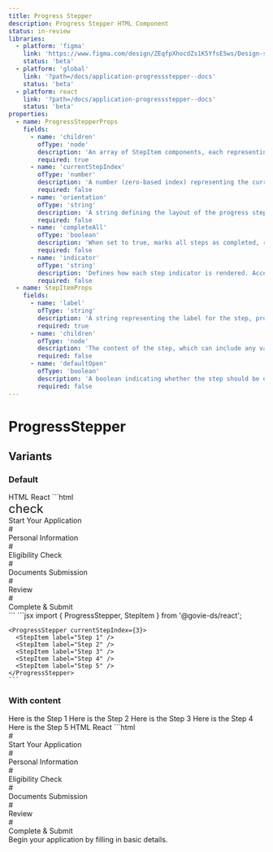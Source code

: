 ```yaml
---
title: Progress Stepper
description: Progress Stepper HTML Component
status: in-review
libraries:
  - platform: 'figma'
    link: 'https://www.figma.com/design/ZEqfpXhocdZs1K5YfsE5ws/Design-system?node-id=4429-6239'
    status: 'beta'
  - platform: 'global'
    link: '?path=/docs/application-progressstepper--docs'
    status: 'beta'
  - platform: react
    link: '?path=/docs/application-progressstepper--docs'
    status: 'beta'
properties:
  - name: ProgressStepperProps
    fields:
      - name: 'children'
        ofType: 'node'
        description: 'An array of StepItem components, each representing an individual step.'
        required: true
      - name: 'currentStepIndex'
        ofType: 'number'
        description: 'A number (zero-based index) representing the current active step. Defaults to 0.'
        required: false
      - name: 'orientation'
        ofType: 'string'
        description: 'A string defining the layout of the progress stepper, either horizontal or vertical. The default is horizontal.'
        required: false
      - name: 'completeAll'
        ofType: 'boolean'
        description: 'When set to true, marks all steps as completed, regardless of the current step.'
        required: false
      - name: 'indicator'
        ofType: 'string'
        description: 'Defines how each step indicator is rendered. Accepts number or hashtag.'
        required: false
  - name: StepItemProps
    fields:
      - name: 'label'
        ofType: 'string'
        description: 'A string representing the label for the step, providing context for the user on what this step is about.'
        required: true
      - name: 'children'
        ofType: 'node'
        description: 'The content of the step, which can include any valid React node (e.g., forms, string, etc.).'
        required: false
      - name: 'defaultOpen'
        ofType: 'boolean'
        description: 'A boolean indicating whether the step should be open by default.'
        required: false
---
```


# ProgressStepper

## Variants

### Default

<ComponentContainer>
  <ProgressStepper currentStepIndex={3}>
    <StepItem label="Step 1" />
    <StepItem label="Step 2" />
    <StepItem label="Step 3" />
    <StepItem label="Step 4" />
    <StepItem label="Step 5" />
  </ProgressStepper>
</ComponentContainer>

<Tabs id="tab1">
  <TabList>
    <TabItem value="tab11" checked>HTML</TabItem>
    <TabItem value="tab12">React</TabItem>
  </TabList>
  <TabPanel value="tab11">
    ```html
    <div data-testid="progress-stepper" class="gi-progress-stepper" data-orientation="horizontal" role="list" aria-live="polite">
      <div class="gi-w-full">
          <div class="gi-relative">
            <div class="gi-progress-stepper-step-container" data-orientation="horizontal" data-current="false" data-completed="true" data-next="false" data-indicator="hashtag" role="listitem" aria-labelledby="step-label-1">
                <div class="gi-progress-stepper-step"><span data-testid="govie-icon" role="presentation" class="gi-block material-symbols-outlined" style="font-size: 24px;">check</span></div>
                <div class="gi-progress-stepper-step-label" data-orientation="horizontal" id="step-label-1">Start Your Application</div>
            </div>
            <div data-orientation="horizontal" data-next="false" data-completed="true" data-current="false" class="gi-progress-stepper-step-connector" aria-hidden="true"><span></span></div>
          </div>
      </div>
      <div class="gi-w-full">
          <div class="gi-relative">
            <div class="gi-progress-stepper-step-container" data-orientation="horizontal" data-current="true" data-completed="false" data-next="false" data-indicator="hashtag" role="listitem" aria-labelledby="step-label-2">
                <div class="gi-progress-stepper-step">#</div>
                <div class="gi-progress-stepper-step-label" data-orientation="horizontal" id="step-label-2">Personal Information</div>
            </div>
            <div data-orientation="horizontal" data-next="false" data-completed="false" data-current="true" class="gi-progress-stepper-step-connector" aria-hidden="true"><span></span><span></span></div>
          </div>
      </div>
      <div class="gi-w-full">
          <div class="gi-relative">
            <div class="gi-progress-stepper-step-container" data-orientation="horizontal" data-current="false" data-completed="false" data-next="true" data-indicator="hashtag" role="listitem" aria-labelledby="step-label-3">
                <div class="gi-progress-stepper-step">#</div>
                <div class="gi-progress-stepper-step-label" data-orientation="horizontal" id="step-label-3">Eligibility Check</div>
            </div>
            <div data-orientation="horizontal" data-next="true" data-completed="false" data-current="false" class="gi-progress-stepper-step-connector" aria-hidden="true"><span></span></div>
          </div>
      </div>
      <div class="gi-w-full">
          <div class="gi-relative">
            <div class="gi-progress-stepper-step-container" data-orientation="horizontal" data-current="false" data-completed="false" data-next="true" data-indicator="hashtag" role="listitem" aria-labelledby="step-label-4">
                <div class="gi-progress-stepper-step">#</div>
                <div class="gi-progress-stepper-step-label" data-orientation="horizontal" id="step-label-4">Documents Submission</div>
            </div>
            <div data-orientation="horizontal" data-next="true" data-completed="false" data-current="false" class="gi-progress-stepper-step-connector" aria-hidden="true"><span></span></div>
          </div>
      </div>
      <div class="gi-w-full">
          <div class="gi-relative">
            <div class="gi-progress-stepper-step-container" data-orientation="horizontal" data-current="false" data-completed="false" data-next="true" data-indicator="hashtag" role="listitem" aria-labelledby="step-label-5">
                <div class="gi-progress-stepper-step">#</div>
                <div class="gi-progress-stepper-step-label" data-orientation="horizontal" id="step-label-5">Review</div>
            </div>
            <div data-orientation="horizontal" data-next="true" data-completed="false" data-current="false" class="gi-progress-stepper-step-connector" aria-hidden="true"><span></span></div>
          </div>
      </div>
      <div class="gi-w-full">
          <div class="gi-relative">
            <div class="gi-progress-stepper-step-container" data-orientation="horizontal" data-current="false" data-completed="false" data-next="true" data-indicator="hashtag" role="listitem" aria-labelledby="step-label-6">
                <div class="gi-progress-stepper-step">#</div>
                <div class="gi-progress-stepper-step-label" data-orientation="horizontal" id="step-label-6">Complete &amp; Submit</div>
            </div>
          </div>
      </div>
    </div>
    ```
  </TabPanel>
  <TabPanel value="tab12">
    ```jsx 
    import { ProgressStepper, StepItem } from '@govie-ds/react';

    <ProgressStepper currentStepIndex={3}>
      <StepItem label="Step 1" />
      <StepItem label="Step 2" />
      <StepItem label="Step 3" />
      <StepItem label="Step 4" />
      <StepItem label="Step 5" />
    </ProgressStepper>
    ```

  </TabPanel>
</Tabs>

### With content

<ComponentContainer>
  <ProgressStepper currentStepIndex={3}>
    <StepItem label="Step 1">Here is the Step 1</StepItem>
    <StepItem label="Step 2">Here is the Step 2</StepItem>
    <StepItem label="Step 3">Here is the Step 3</StepItem>
    <StepItem label="Step 4">Here is the Step 4</StepItem>
    <StepItem label="Step 5">Here is the Step 5</StepItem>
  </ProgressStepper>
</ComponentContainer>

<Tabs id="tab2">
  <TabList>
    <TabItem value="tab21" checked>HTML</TabItem>
    <TabItem value="tab22">React</TabItem>
  </TabList>
  <TabPanel value="tab21">
    ```html
   <div class="gi-flex gi-w-full gi-justify-start gi-items-start gi-flex-col gi-flex-nowrap" role="region" aria-label="Items Stacked" data-testid="govie-stack" style="height: 100%;">
    <div class="gi-w-full">
        <div data-testid="progress-stepper" class="gi-progress-stepper" data-orientation="horizontal" role="list" aria-live="polite">
          <div class="gi-w-full">
              <div class="gi-relative">
                <div class="gi-progress-stepper-step-container" data-orientation="horizontal" data-current="true" data-completed="false" data-next="false" data-indicator="hashtag" role="listitem" aria-labelledby="step-label-1">
                    <div class="gi-progress-stepper-step">#</div>
                    <div class="gi-progress-stepper-step-label" data-orientation="horizontal" id="step-label-1">Start Your Application</div>
                </div>
                <div data-orientation="horizontal" data-next="false" data-completed="false" data-current="true" class="gi-progress-stepper-step-connector" aria-hidden="true"><span></span><span></span></div>
              </div>
          </div>
          <div class="gi-w-full">
              <div class="gi-relative">
                <div class="gi-progress-stepper-step-container" data-orientation="horizontal" data-current="false" data-completed="false" data-next="true" data-indicator="hashtag" role="listitem" aria-labelledby="step-label-2">
                    <div class="gi-progress-stepper-step">#</div>
                    <div class="gi-progress-stepper-step-label" data-orientation="horizontal" id="step-label-2">Personal Information</div>
                </div>
                <div data-orientation="horizontal" data-next="true" data-completed="false" data-current="false" class="gi-progress-stepper-step-connector" aria-hidden="true"><span></span></div>
              </div>
          </div>
          <div class="gi-w-full">
              <div class="gi-relative">
                <div class="gi-progress-stepper-step-container" data-orientation="horizontal" data-current="false" data-completed="false" data-next="true" data-indicator="hashtag" role="listitem" aria-labelledby="step-label-3">
                    <div class="gi-progress-stepper-step">#</div>
                    <div class="gi-progress-stepper-step-label" data-orientation="horizontal" id="step-label-3">Eligibility Check</div>
                </div>
                <div data-orientation="horizontal" data-next="true" data-completed="false" data-current="false" class="gi-progress-stepper-step-connector" aria-hidden="true"><span></span></div>
              </div>
          </div>
          <div class="gi-w-full">
              <div class="gi-relative">
                <div class="gi-progress-stepper-step-container" data-orientation="horizontal" data-current="false" data-completed="false" data-next="true" data-indicator="hashtag" role="listitem" aria-labelledby="step-label-4">
                    <div class="gi-progress-stepper-step">#</div>
                    <div class="gi-progress-stepper-step-label" data-orientation="horizontal" id="step-label-4">Documents Submission</div>
                </div>
                <div data-orientation="horizontal" data-next="true" data-completed="false" data-current="false" class="gi-progress-stepper-step-connector" aria-hidden="true"><span></span></div>
              </div>
          </div>
          <div class="gi-w-full">
              <div class="gi-relative">
                <div class="gi-progress-stepper-step-container" data-orientation="horizontal" data-current="false" data-completed="false" data-next="true" data-indicator="hashtag" role="listitem" aria-labelledby="step-label-5">
                    <div class="gi-progress-stepper-step">#</div>
                    <div class="gi-progress-stepper-step-label" data-orientation="horizontal" id="step-label-5">Review</div>
                </div>
                <div data-orientation="horizontal" data-next="true" data-completed="false" data-current="false" class="gi-progress-stepper-step-connector" aria-hidden="true"><span></span></div>
              </div>
          </div>
          <div class="gi-w-full">
              <div class="gi-relative">
                <div class="gi-progress-stepper-step-container" data-orientation="horizontal" data-current="false" data-completed="false" data-next="true" data-indicator="hashtag" role="listitem" aria-labelledby="step-label-6">
                    <div class="gi-progress-stepper-step">#</div>
                    <div class="gi-progress-stepper-step-label" data-orientation="horizontal" id="step-label-6">Complete &amp; Submit</div>
                </div>
              </div>
          </div>
        </div>
        <div class="gi-h-full">
          <div class="gi-pt-2 gi-flex gi-w-full gi-justify-start gi-items-start gi-flex-col gi-gap-2 gi-flex-nowrap" role="region" aria-label="Items Stacked" data-testid="govie-stack" style="height: 100%;">Begin your application by filling in basic details.</div>
        </div>
    </div>
    <div class="gi-pt-3 gi-flex gi-w-full gi-justify-start gi-items-start gi-flex-row gi-gap-3 gi-flex-nowrap" role="region" aria-label="Items Stacked" data-testid="govie-stack" style="height: 100%;"><button class="gi-btn gi-btn-primary gi-btn-regular">Next</button></div>
  </div>
    ```
  </TabPanel>
  <TabPanel value="tab22">
    ```jsx 
    import { ProgressStepper, StepItem } from '@govie-ds/react';

    <ProgressStepper currentStepIndex={3}>
       <StepItem label="Step 1">Here is the Step 1</StepItem>
      <StepItem label="Step 2">Here is the Step 2</StepItem>
      <StepItem label="Step 3">Here is the Step 3</StepItem>
      <StepItem label="Step 4">Here is the Step 4</StepItem>
      <StepItem label="Step 5">Here is the Step 5</StepItem>
    </ProgressStepper>
    ```

  </TabPanel>
</Tabs>

### Vertically

<ComponentContainer>
  <ProgressStepper currentStepIndex={3} orientation="vertical">
    <StepItem label="Step 1" />
    <StepItem label="Step 2" />
    <StepItem label="Step 3" />
    <StepItem label="Step 4" />
    <StepItem label="Step 5" />
  </ProgressStepper>
</ComponentContainer>

<Tabs id="tab3">
  <TabList>
    <TabItem value="tab31" checked>HTML</TabItem>
    <TabItem value="tab32">React</TabItem>
  </TabList>
  <TabPanel value="tab31">
    ```html
   <div data-testid="progress-stepper" class="gi-progress-stepper" data-orientation="vertical" role="list" aria-live="polite">
    <div class="gi-w-full">
        <div class="gi-relative">
          <div class="gi-progress-stepper-step-container" data-orientation="vertical" data-current="false" data-completed="true" data-next="false" data-indicator="hashtag" role="listitem" aria-labelledby="step-label-1">
              <div class="gi-progress-stepper-step"><span data-testid="govie-icon" role="presentation" class="gi-block material-symbols-outlined" style="font-size: 24px;">check</span></div>
              <div class="gi-progress-stepper-step-label" data-orientation="vertical" id="step-label-1">Step 1</div>
          </div>
          <div data-orientation="vertical" data-next="false" data-completed="true" data-current="false" class="gi-progress-stepper-step-connector" aria-hidden="true"><span></span></div>
        </div>
    </div>
    <div class="gi-w-full">
        <div class="gi-relative">
          <div class="gi-progress-stepper-step-container" data-orientation="vertical" data-current="false" data-completed="true" data-next="false" data-indicator="hashtag" role="listitem" aria-labelledby="step-label-2">
              <div class="gi-progress-stepper-step"><span data-testid="govie-icon" role="presentation" class="gi-block material-symbols-outlined" style="font-size: 24px;">check</span></div>
              <div class="gi-progress-stepper-step-label" data-orientation="vertical" id="step-label-2">Step 2</div>
          </div>
          <div data-orientation="vertical" data-next="false" data-completed="true" data-current="false" class="gi-progress-stepper-step-connector" aria-hidden="true"><span></span></div>
        </div>
    </div>
    <div class="gi-w-full">
        <div class="gi-relative">
          <div class="gi-progress-stepper-step-container" data-orientation="vertical" data-current="false" data-completed="true" data-next="false" data-indicator="hashtag" role="listitem" aria-labelledby="step-label-3">
              <div class="gi-progress-stepper-step"><span data-testid="govie-icon" role="presentation" class="gi-block material-symbols-outlined" style="font-size: 24px;">check</span></div>
              <div class="gi-progress-stepper-step-label" data-orientation="vertical" id="step-label-3">Step 3</div>
          </div>
          <div data-orientation="vertical" data-next="false" data-completed="true" data-current="false" class="gi-progress-stepper-step-connector" aria-hidden="true"><span></span></div>
        </div>
    </div>
    <div class="gi-w-full">
        <div class="gi-relative">
          <div class="gi-progress-stepper-step-container" data-orientation="vertical" data-current="true" data-completed="false" data-next="false" data-indicator="hashtag" role="listitem" aria-labelledby="step-label-4">
              <div class="gi-progress-stepper-step">#</div>
              <div class="gi-progress-stepper-step-label" data-orientation="vertical" id="step-label-4">Step 4</div>
          </div>
          <div data-orientation="vertical" data-next="false" data-completed="false" data-current="true" class="gi-progress-stepper-step-connector" aria-hidden="true"><span></span><span></span></div>
        </div>
    </div>
    <div class="gi-w-full">
        <div class="gi-relative">
          <div class="gi-progress-stepper-step-container" data-orientation="vertical" data-current="false" data-completed="false" data-next="true" data-indicator="hashtag" role="listitem" aria-labelledby="step-label-5">
              <div class="gi-progress-stepper-step">#</div>
              <div class="gi-progress-stepper-step-label" data-orientation="vertical" id="step-label-5">Step 5</div>
          </div>
        </div>
    </div>
  </div>
    ```
  </TabPanel>
  <TabPanel value="tab32">
    ```jsx 
    import { ProgressStepper, StepItem } from '@govie-ds/react';

    <ProgressStepper currentStepIndex={3} orientation="vertical">
      <StepItem label="Step 1" />
      <StepItem label="Step 2" />
      <StepItem label="Step 3" />
      <StepItem label="Step 4" />
      <StepItem label="Step 5" />
    </ProgressStepper>
    ```

  </TabPanel>
</Tabs>

### With Slots open

<ComponentContainer>
  <ProgressStepper currentStepIndex={2} orientation="vertical">
    <StepItem label="Step 1" defaultOpen>
      <Stack>Here are the content for Step 1</Stack>
    </StepItem>
    <StepItem label="Step 2" defaultOpen>
      <Stack>Here are the content for Step 2</Stack>
    </StepItem>
    <StepItem label="Step 3" defaultOpen>
      <Stack>Here are the content for Step 3</Stack>
    </StepItem>
    <StepItem label="Step 4" defaultOpen>
      <Stack>Here are the content for Step 4</Stack>
    </StepItem>
    <StepItem label="Step 5" defaultOpen>
      <Stack>Here are the content for Step 5</Stack>
    </StepItem>
    <StepItem label="Step 6" defaultOpen>
      <Stack>Here are the content for Step 6</Stack>
    </StepItem>
  </ProgressStepper>
</ComponentContainer>

<Tabs id="tab4">
  <TabList>
    <TabItem value="tab41" checked>HTML</TabItem>
    <TabItem value="tab42">React</TabItem>
  </TabList>
  <TabPanel value="tab41">
    ```html
    <div data-testid="progress-stepper" class="gi-progress-stepper" data-orientation="vertical" role="list" aria-live="polite">
      <div class="gi-w-full">
          <div class="gi-relative">
            <div class="gi-progress-stepper-step-container" data-orientation="vertical" data-current="false" data-completed="true" data-next="false" data-indicator="hashtag" role="listitem" aria-labelledby="step-label-1">
                <div class="gi-progress-stepper-step"><span data-testid="govie-icon" role="presentation" class="gi-block material-symbols-outlined" style="font-size: 24px;">check</span></div>
                <div class="gi-progress-stepper-step-label" data-orientation="vertical" id="step-label-1">Step 1</div>
            </div>
            <div data-orientation="vertical" data-next="false" data-completed="true" data-current="false" class="gi-progress-stepper-step-connector" aria-hidden="true"><span></span></div>
            <div class="gi-ml-10">
                <div class="gi-flex gi-w-full gi-justify-start gi-items-start gi-flex-col gi-flex-nowrap" role="region" style="height: 100%;">Here are the content for Step 1</div>
            </div>
          </div>
      </div>
      <div class="gi-w-full">
          <div class="gi-relative">
            <div class="gi-progress-stepper-step-container" data-orientation="vertical" data-current="false" data-completed="true" data-next="false" data-indicator="hashtag" role="listitem" aria-labelledby="step-label-2">
                <div class="gi-progress-stepper-step"><span data-testid="govie-icon" role="presentation" class="gi-block material-symbols-outlined" style="font-size: 24px;">check</span></div>
                <div class="gi-progress-stepper-step-label" data-orientation="vertical" id="step-label-2">Step 2</div>
            </div>
            <div data-orientation="vertical" data-next="false" data-completed="true" data-current="false" class="gi-progress-stepper-step-connector" aria-hidden="true"><span></span></div>
            <div class="gi-ml-10">
                <div class="gi-flex gi-w-full gi-justify-start gi-items-start gi-flex-col gi-flex-nowrap" role="region" style="height: 100%;">Here are the content for Step 2</div>
            </div>
          </div>
      </div>
      <div class="gi-w-full">
          <div class="gi-relative">
            <div class="gi-progress-stepper-step-container" data-orientation="vertical" data-current="true" data-completed="false" data-next="false" data-indicator="hashtag" role="listitem" aria-labelledby="step-label-3">
                <div class="gi-progress-stepper-step">#</div>
                <div class="gi-progress-stepper-step-label" data-orientation="vertical" id="step-label-3">Step 3</div>
            </div>
            <div data-orientation="vertical" data-next="false" data-completed="false" data-current="true" class="gi-progress-stepper-step-connector" aria-hidden="true"><span></span><span></span></div>
            <div class="gi-ml-10">
                <div class="gi-flex gi-w-full gi-justify-start gi-items-start gi-flex-col gi-flex-nowrap" role="region" style="height: 100%;">Here are the content for Step 3</div>
            </div>
          </div>
      </div>
      <div class="gi-w-full">
          <div class="gi-relative">
            <div class="gi-progress-stepper-step-container" data-orientation="vertical" data-current="false" data-completed="false" data-next="true" data-indicator="hashtag" role="listitem" aria-labelledby="step-label-4">
                <div class="gi-progress-stepper-step">#</div>
                <div class="gi-progress-stepper-step-label" data-orientation="vertical" id="step-label-4">Step 4</div>
            </div>
            <div data-orientation="vertical" data-next="true" data-completed="false" data-current="false" class="gi-progress-stepper-step-connector" aria-hidden="true"><span></span></div>
            <div class="gi-ml-10">
                <div class="gi-flex gi-w-full gi-justify-start gi-items-start gi-flex-col gi-flex-nowrap" role="region" style="height: 100%;">Here are the content for Step 4</div>
            </div>
          </div>
      </div>
      <div class="gi-w-full">
          <div class="gi-relative">
            <div class="gi-progress-stepper-step-container" data-orientation="vertical" data-current="false" data-completed="false" data-next="true" data-indicator="hashtag" role="listitem" aria-labelledby="step-label-5">
                <div class="gi-progress-stepper-step">#</div>
                <div class="gi-progress-stepper-step-label" data-orientation="vertical" id="step-label-5">Step 5</div>
            </div>
            <div data-orientation="vertical" data-next="true" data-completed="false" data-current="false" class="gi-progress-stepper-step-connector" aria-hidden="true"><span></span></div>
            <div class="gi-ml-10">
                <div class="gi-flex gi-w-full gi-justify-start gi-items-start gi-flex-col gi-flex-nowrap" role="region" style="height: 100%;">Here are the content for Step 5</div>
            </div>
          </div>
      </div>
      <div class="gi-w-full">
          <div class="gi-relative">
            <div class="gi-progress-stepper-step-container" data-orientation="vertical" data-current="false" data-completed="false" data-next="true" data-indicator="hashtag" role="listitem" aria-labelledby="step-label-6">
                <div class="gi-progress-stepper-step">#</div>
                <div class="gi-progress-stepper-step-label" data-orientation="vertical" id="step-label-6">Step 6</div>
            </div>
            <div class="gi-ml-10">
                <div class="gi-flex gi-w-full gi-justify-start gi-items-start gi-flex-col gi-flex-nowrap" role="region" style="height: 100%;">Here are the content for Step 6</div>
            </div>
          </div>
      </div>
    </div>
    ```
  </TabPanel>
  <TabPanel value="tab42">
    ```jsx 
    import { ProgressStepper, StepItem } from '@govie-ds/react';

    <ProgressStepper currentStepIndex={2} orientation="vertical">
      <StepItem label="Start Your Application" defaultOpen>
        <Stack>
          Begin your application by filling in basic details.
        </Stack>
      </StepItem>
      <StepItem label="Personal Information" defaultOpen>
        <Stack>
          Provide your personal information, such as name, age, etc.
        </Stack>
      </StepItem>
      <StepItem label="Eligibility Check" defaultOpen>
        <Stack>
          Ensure that you meet the eligibility criteria for the application.
        </Stack>
      </StepItem>
      <StepItem label="Documents Submission" defaultOpen>
        <Stack>
          Upload all required documents to proceed with the application.
        </Stack>
      </StepItem>
      <StepItem label="Review" defaultOpen>
        <Stack>
          Review all the information you’ve provided before submitting.
        </Stack>
      </StepItem>
      <StepItem label="Complete & Submit" defaultOpen>
        <Stack className="gi-mt-5">
          Once everything is confirmed, submit your application.
        </Stack>
      </StepItem>
    </ProgressStepper>
    ```

  </TabPanel>
</Tabs>

### With indicator as number

<ComponentContainer>
  <ProgressStepper currentStepIndex={3} indicator="number">
    <StepItem label="Step 1" />
    <StepItem label="Step 2" />
    <StepItem label="Step 3" />
    <StepItem label="Step 4" />
    <StepItem label="Step 5" />
    <StepItem label="Step 6" />
  </ProgressStepper>
</ComponentContainer>

<Tabs id="tab5">
  <TabList>
    <TabItem value="tab51" checked>HTML</TabItem>
    <TabItem value="tab52">React</TabItem>
  </TabList>
  <TabPanel value="tab51">
    ```html
   <div data-testid="progress-stepper" class="gi-progress-stepper" data-orientation="horizontal" role="list" aria-live="polite">
  <div class="gi-w-full">
    <div class="gi-relative">
      <div
        class="gi-progress-stepper-step-container"
        data-orientation="horizontal"
        data-current="false"
        data-completed="true"
        data-next="false"
        data-indicator="number"
        role="listitem"
        aria-labelledby="step-label-1"
        data-testid="step-label-1"
      >
        <div class="gi-progress-stepper-step" data-indicator="number">
          <span data-testid="govie-icon" role="presentation" class="gi-block material-symbols-outlined" style="font-size: 24px;">check</span>
        </div>
        <div class="gi-progress-stepper-step-label" data-orientation="horizontal" id="step-label-1">Step 1</div>
      </div>
      <div class="gi-progress-stepper-step-connector" data-orientation="horizontal" data-next="false" data-completed="true" data-current="false" aria-hidden="true">
        <span></span>
      </div>
    </div>
  </div>
  <div class="gi-w-full">
    <div class="gi-relative">
      <div
        class="gi-progress-stepper-step-container"
        data-orientation="horizontal"
        data-current="false"
        data-completed="true"
        data-next="false"
        data-indicator="number"
        role="listitem"
        aria-labelledby="step-label-2"
        data-testid="step-label-2"
      >
        <div class="gi-progress-stepper-step" data-indicator="number">
          <span
            data-testid="govie-icon"
            role="presentation"
            class="gi-block material-symbols-outlined"
            style="font-size: 24px;"
          >
            check
          </span>
        </div>
        <div
          class="gi-progress-stepper-step-label"
          data-orientation="horizontal"
          id="step-label-2"
        >
          Step 2
        </div>
      </div>
      <div
        class="gi-progress-stepper-step-connector"
        data-orientation="horizontal"
        data-next="false"
        data-completed="true"
        data-current="false"
        aria-hidden="true"
      >
        <span></span>
      </div>
    </div>
  </div>
  <div class="gi-w-full">
    <div class="gi-relative">
      <div
        class="gi-progress-stepper-step-container"
        data-orientation="horizontal"
        data-current="true"
        data-completed="false"
        data-next="false"
        data-indicator="number"
        role="listitem"
        aria-labelledby="step-label-3"
        data-testid="step-label-3"
      >
        <div class="gi-progress-stepper-step" data-indicator="number">
          3
        </div>
        <div
          class="gi-progress-stepper-step-label"
          data-orientation="horizontal"
          id="step-label-3"
        >
          Step 3
        </div>
      </div>
      <div
        class="gi-progress-stepper-step-connector"
        data-orientation="horizontal"
        data-next="false"
        data-completed="false"
        data-current="true"
        aria-hidden="true"
      >
        <span></span>
        <span></span>
      </div>
    </div>
  </div>
  <div class="gi-w-full">
    <div class="gi-relative">
      <div
        class="gi-progress-stepper-step-container"
        data-orientation="horizontal"
        data-current="false"
        data-completed="false"
        data-next="true"
        data-indicator="number"
        role="listitem"
        aria-labelledby="step-label-4"
        data-testid="step-label-4"
      >
        <div class="gi-progress-stepper-step" data-indicator="number">
          4
        </div>
        <div
          class="gi-progress-stepper-step-label"
          data-orientation="horizontal"
          id="step-label-4"
        >
          Step 4
        </div>
      </div>
      <div
        class="gi-progress-stepper-step-connector"
        data-orientation="horizontal"
        data-next="true"
        data-completed="false"
        data-current="false"
        aria-hidden="true"
      >
        <span></span>
      </div>
    </div>
  </div>
  <div class="gi-w-full">
    <div class="gi-relative">
      <div
        class="gi-progress-stepper-step-container"
        data-orientation="horizontal"
        data-current="false"
        data-completed="false"
        data-next="true"
        data-indicator="number"
        role="listitem"
        aria-labelledby="step-label-5"
        data-testid="step-label-5"
      >
        <div class="gi-progress-stepper-step" data-indicator="number">
          5
        </div>
        <div
          class="gi-progress-stepper-step-label"
          data-orientation="horizontal"
          id="step-label-5"
        >
          Step 5
        </div>
      </div>
      <div
        class="gi-progress-stepper-step-connector"
        data-orientation="horizontal"
        data-next="true"
        data-completed="false"
        data-current="false"
        aria-hidden="true"
      >
        <span></span>
      </div>
    </div>
  </div>
    <div class="gi-w-full">
      <div class="gi-relative">
        <div
          class="gi-progress-stepper-step-container"
          data-orientation="horizontal"
          data-current="false"
          data-completed="false"
          data-next="true"
          data-indicator="number"
          role="listitem"
          aria-labelledby="step-label-6"
          data-testid="step-label-6"
        >
          <div class="gi-progress-stepper-step" data-indicator="number">6</div>
          <div class="gi-progress-stepper-step-label" data-orientation="horizontal" id="step-label-6">Step 6</div>
        </div>
      </div>
    </div>
  </div>
    ```
  </TabPanel>
  <TabPanel value="tab52">
    ```react 
    import { ProgressStepper, StepItem } from '@govie-ds/react';

    <ProgressStepper currentStepIndex={3} indicator="number">
      <StepItem label="Step 1" />
      <StepItem label="Step 2" />
      <StepItem label="Step 3" />
      <StepItem label="Step 4" />
      <StepItem label="Step 5" />
      <StepItem label="Step 6" />
    </ProgressStepper>
    ```

  </TabPanel>
</Tabs>

## Usage

<ComponentPropertiesTable componentId="progress-stepper" />

### ProgressStepper Props

- **children** (required): An array of `StepItem` components, each representing an individual step.
- **currentStepIndex** (optional): A number (zero-based index) representing the current active step. Defaults to `0`.
- **orientation** (optional): A string defining the layout of the progress stepper, either `horizontal` or `vertical`. The default is `horizontal`.
- **completeAll** (optional): A boolean that, when set to `true`, marks all steps as completed, regardless of the current step. This can be useful in scenarios like post-submission actions.
- **indicator** (optional): Defines how each step indicator is rendered. Accepts `number` or `hashtag`. When set to `number`, each step is shown as its index. When `hashtag`, all steps display the # symbol instead. Defaults to `hashtag`.

### StepItem Props

- **label** (required): A string representing the label for the step, providing context for the user on what this step is about.
- **children** (optional): The content of the step, which can include any valid React node (e.g., forms, string, etc.).
- **defaultOpen** (optional): A boolean indicating whether the step should be open by default. When set to `true`, the step is visible when the component first renders.

### Best Practices

- Use Progress Stepper to guide users through a linear workflow or process.
- Display clear labels for each step to provide context and direction.

## When to use this component

- Use Progress Stepper when guiding users through a multi-step process (e.g., filling out forms, completing onboarding steps, or navigating a wizard).
- Display each step in a clear and concise manner using the `StepItem` component to make each stage in the process explicit.

## When not to use this component

- Avoid using Progress Stepper when the steps do not follow a sequential flow or are non-linear.
- Do not use Progress Stepper for workflows that allow users to jump between steps without any defined order or progression.

<ComponentStatusBlock componentId="progress-stepper" />
